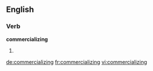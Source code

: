 
==English==

===Verb===
'''commercializing'''

# {{present participle of|[[commercialize]]}}

[[de:commercializing]]
[[fr:commercializing]]
[[vi:commercializing]]